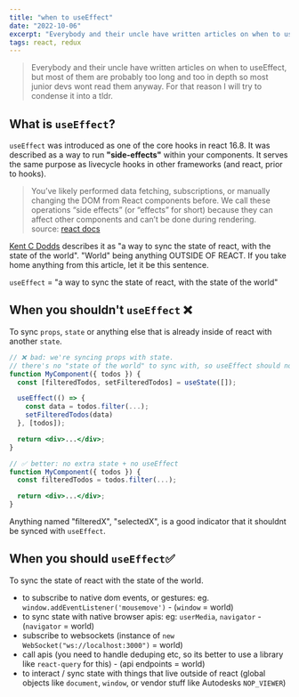 ```yaml
---
title: "when to useEffect"
date: "2022-10-06"
excerpt: "Everybody and their uncle have written articles on when to useEffect, but most of them are probably too long and too in depth so most junior devs wont read them anyway. For that reason I will try to condense it into a tldr."
tags: react, redux
---
```


> Everybody and their uncle have written articles on when to useEffect, but most of them are probably too long and too in depth so most junior devs wont read them anyway. For that reason I will try to condense it into a tldr.

## What is `useEffect`?

`useEffect` was introduced as one of the core hooks in react 16.8. It was described as a way to run **"side-effects"** within your components. It serves the same purpose as livecycle hooks in other frameworks (and react, prior to hooks).

> You’ve likely performed data fetching, subscriptions, or manually changing the DOM from React components before. We call these operations “side effects” (or “effects” for short) because they can affect other components and can’t be done during rendering.  
> source: [react docs](https://reactjs.org/docs/hooks-overview.html)

[Kent C Dodds](https://kentcdodds.com/) describes it as "a way to sync the state of react, with the state of the world". "World" being anything OUTSIDE OF REACT. If you take home anything from this article, let it be this sentence.

`useEffect` = "a way to sync the state of react, with the state of the world"

## When you shouldn't `useEffect` ❌

To sync `props`, `state` or anything else that is already inside of react with another `state`.

```jsx
// ❌ bad: we're syncing props with state.
// there's no "state of the world" to sync with, so useEffect should not be used here
function MyComponent({ todos }) {
  const [filteredTodos, setFilteredTodos] = useState([]);

  useEffect(() => {
    const data = todos.filter(...);
    setFilteredTodos(data)
  }, [todos]);

  return <div>...</div>;
}

// ✅ better: no extra state + no useEffect
function MyComponent({ todos }) {
  const filteredTodos = todos.filter(...);

  return <div>...</div>;
}
```

Anything named "filteredX", "selectedX", is a good indicator that it shouldnt be synced with `useEffect`.

## When you should `useEffect`✅

To sync the state of react with the state of the world.

- to subscribe to native dom events, or gestures: eg. `window.addEventListener('mousemove')` - (`window` = world)
- to sync state with native browser apis: eg: `userMedia`, `navigator` - (`navigator` = world)
- subscribe to websockets (instance of `new WebSocket("ws://localhost:3000")` = world)
- call apis (you need to handle deduping etc, so its better to use a library like `react-query` for this) - (api endpoints = world)
- to interact / sync state with things that live outside of react (global objects like `document`, `window`, or vendor stuff like Autodesks `NOP_VIEWER`)
